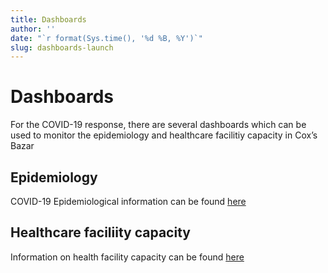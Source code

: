 ```yaml
---
title: Dashboards
author: ''
date: "`r format(Sys.time(), '%d %B, %Y')`"
slug: dashboards-launch
---
```


# Dashboards

For the COVID-19 response, there are several dashboards which can be used to monitor the epidemiology and healthcare facilitiy capacity in Cox's Bazar


## Epidemiology

COVID-19 Epidemiological information can be found [here](https://worldhealthorg.shinyapps.io/cxb_dashboard_v2/)

## Healthcare faciliity capacity

Information on health facility capacity can be found [here](https://worldhealthorg.shinyapps.io/cxb_dru_dashboard/)
